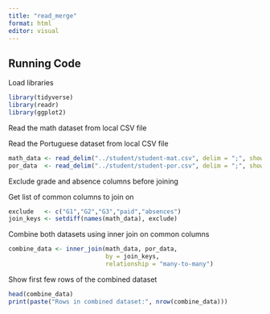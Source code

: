 ```yaml
---
title: "read_merge"
format: html
editor: visual
---
```


## Running Code

Load libraries

```r
library(tidyverse)
library(readr)
library(ggplot2)
```

Read the math dataset from local CSV file

Read the Portuguese dataset from local CSV file

```r

math_data <- read_delim("../student/student-mat.csv", delim = ";", show_col_types = FALSE)
por_data  <- read_delim("../student/student-por.csv", delim = ";", show_col_types = FALSE)


```

Exclude grade and absence columns before joining

Get list of common columns to join on

```r
exclude   <- c("G1","G2","G3","paid","absences")
join_keys <- setdiff(names(math_data), exclude)


```

Combine both datasets using inner join on common columns

```r
combine_data <- inner_join(math_data, por_data,
                           by = join_keys,
                           relationship = "many-to-many")

```

Show first few rows of the combined dataset

```r
head(combine_data)
print(paste("Rows in combined dataset:", nrow(combine_data)))
```

